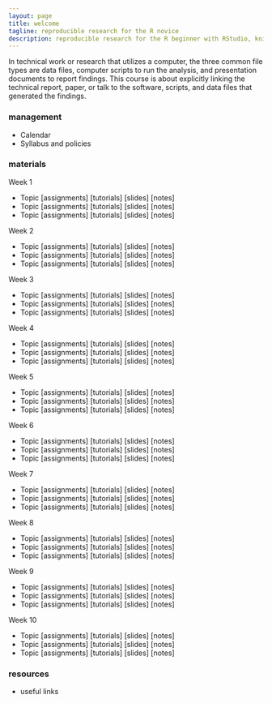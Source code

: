 ```yaml
---
layout: page
title: welcome
tagline: reproducible research for the R novice
description: reproducible research for the R beginner with RStudio, knitr
---
```


In technical work or research that utilizes a computer, the three common file types are 
data files, computer scripts to run the analysis, and presentation documents to report findings. This course is about explicitly linking the technical report, paper, or talk to the software, scripts, and data files that generated the findings. 

### management

- Calendar
- Syllabus and policies

### materials

Week 1 

- Topic [assignments] [tutorials] [slides] [notes]  
- Topic [assignments] [tutorials] [slides] [notes] 
- Topic [assignments] [tutorials] [slides] [notes]  

Week 2 

- Topic [assignments] [tutorials] [slides] [notes]  
- Topic [assignments] [tutorials] [slides] [notes] 
- Topic [assignments] [tutorials] [slides] [notes] 

Week 3 

- Topic [assignments] [tutorials] [slides] [notes]  
- Topic [assignments] [tutorials] [slides] [notes] 
- Topic [assignments] [tutorials] [slides] [notes] 

Week 4 

- Topic [assignments] [tutorials] [slides] [notes]  
- Topic [assignments] [tutorials] [slides] [notes] 
- Topic [assignments] [tutorials] [slides] [notes] 

Week 5 

- Topic [assignments] [tutorials] [slides] [notes]  
- Topic [assignments] [tutorials] [slides] [notes] 
- Topic [assignments] [tutorials] [slides] [notes]  

Week 6 

- Topic [assignments] [tutorials] [slides] [notes]  
- Topic [assignments] [tutorials] [slides] [notes] 
- Topic [assignments] [tutorials] [slides] [notes]  

Week 7 

- Topic [assignments] [tutorials] [slides] [notes]  
- Topic [assignments] [tutorials] [slides] [notes] 
- Topic [assignments] [tutorials] [slides] [notes] 

Week 8 

- Topic [assignments] [tutorials] [slides] [notes]  
- Topic [assignments] [tutorials] [slides] [notes] 
- Topic [assignments] [tutorials] [slides] [notes] 

Week 9 

- Topic [assignments] [tutorials] [slides] [notes]  
- Topic [assignments] [tutorials] [slides] [notes] 
- Topic [assignments] [tutorials] [slides] [notes] 

Week 10 

- Topic [assignments] [tutorials] [slides] [notes]  
- Topic [assignments] [tutorials] [slides] [notes] 
- Topic [assignments] [tutorials] [slides] [notes] 



### resources

- useful links 


